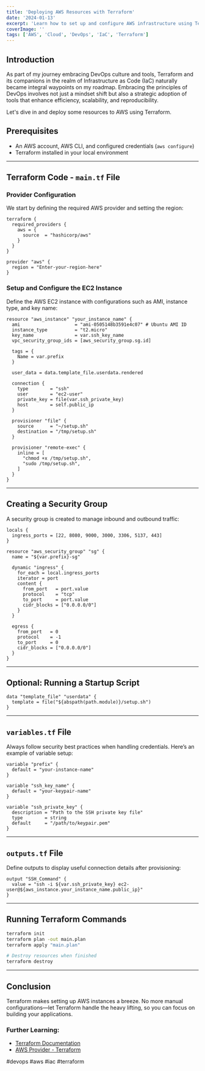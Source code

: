 ```yaml
---
title: 'Deploying AWS Resources with Terraform'
date: '2024-01-13'
excerpt: 'Learn how to set up and configure AWS infrastructure using Terraform, including EC2 instances, security groups, and automation.'
coverImage: ''
tags: ['AWS', 'Cloud', 'DevOps', 'IaC', 'Terraform']
---
```


## Introduction

As part of my journey embracing DevOps culture and tools, Terraform and its companions in the realm of Infrastructure as Code (IaC) naturally became integral waypoints on my roadmap. Embracing the principles of DevOps involves not just a mindset shift but also a strategic adoption of tools that enhance efficiency, scalability, and reproducibility.

Let's dive in and deploy some resources to AWS using Terraform.

## Prerequisites

- An AWS account, AWS CLI, and configured credentials (`aws configure`)
- Terraform installed in your local environment

---

## Terraform Code - `main.tf` File

### Provider Configuration

We start by defining the required AWS provider and setting the region:

```hcl
terraform {
  required_providers {
    aws = {
      source  = "hashicorp/aws"
    }
  }
}

provider "aws" {
  region = "Enter-your-region-here"
}
```

### Setup and Configure the EC2 Instance

Define the AWS EC2 instance with configurations such as AMI, instance type, and key name:

```hcl
resource "aws_instance" "your_instance_name" {
  ami                    = "ami-0505148b3591e4c07" # Ubuntu AMI ID
  instance_type          = "t2.micro"
  key_name               = var.ssh_key_name
  vpc_security_group_ids = [aws_security_group.sg.id]

  tags = {
    Name = var.prefix
  }

  user_data = data.template_file.userdata.rendered

  connection {
    type        = "ssh"
    user        = "ec2-user"
    private_key = file(var.ssh_private_key)
    host        = self.public_ip
  }

  provisioner "file" {
    source      = "~/setup.sh"
    destination = "/tmp/setup.sh"
  }

  provisioner "remote-exec" {
    inline = [
      "chmod +x /tmp/setup.sh",
      "sudo /tmp/setup.sh",
    ]
  }
}
```

---

## Creating a Security Group

A security group is created to manage inbound and outbound traffic:

```hcl
locals {
  ingress_ports = [22, 8080, 9000, 3000, 3306, 5137, 443]
}

resource "aws_security_group" "sg" {
  name = "${var.prefix}-sg"

  dynamic "ingress" {
    for_each = local.ingress_ports
    iterator = port
    content {
      from_port   = port.value
      protocol    = "tcp"
      to_port     = port.value
      cidr_blocks = ["0.0.0.0/0"]
    }
  }

  egress {
    from_port   = 0
    protocol    = -1
    to_port     = 0
    cidr_blocks = ["0.0.0.0/0"]
  }
}
```

---

## Optional: Running a Startup Script

```hcl
data "template_file" "userdata" {
  template = file("${abspath(path.module)}/setup.sh")
}
```

---

## `variables.tf` File

Always follow security best practices when handling credentials. Here’s an example of variable setup:

```hcl
variable "prefix" {
  default = "your-instance-name"
}

variable "ssh_key_name" {
  default = "your-keypair-name"
}

variable "ssh_private_key" {
  description = "Path to the SSH private key file"
  type        = string
  default     = "/path/to/keypair.pem"
}
```

---

## `outputs.tf` File

Define outputs to display useful connection details after provisioning:

```hcl
output "SSH_Command" {
  value = "ssh -i ${var.ssh_private_key} ec2-user@${aws_instance.your_instance_name.public_ip}"
}
```

---

## Running Terraform Commands

```sh
terraform init
terraform plan -out main.plan
terraform apply "main.plan"

# Destroy resources when finished
terraform destroy
```

---

## Conclusion

Terraform makes setting up AWS instances a breeze. No more manual configurations—let Terraform handle the heavy lifting, so you can focus on building your applications.

### Further Learning:

- [Terraform Documentation](https://developer.hashicorp.com/terraform/docs)
- [AWS Provider - Terraform](https://registry.terraform.io/providers/hashicorp/aws/latest/docs)

#devops #aws #iac #terraform
